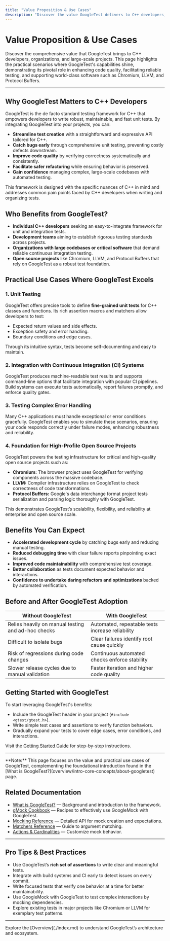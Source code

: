```yaml
---
title: "Value Proposition & Use Cases"
description: "Discover the value GoogleTest delivers to C++ developers, organizations, and large-scale projects. Explore practical scenarios where GoogleTest excels, including unit testing, integration with CI systems, testing error handling, and serving as a test foundation for world-class software such as Chromium, LLVM, and Protocol Buffers."
---
```


# Value Proposition & Use Cases

Discover the comprehensive value that GoogleTest brings to C++ developers, organizations, and large-scale projects. This page highlights the practical scenarios where GoogleTest's capabilities shine, demonstrating its pivotal role in enhancing code quality, facilitating reliable testing, and supporting world-class software such as Chromium, LLVM, and Protocol Buffers.

---

## Why GoogleTest Matters to C++ Developers

GoogleTest is the de facto standard testing framework for C++ that empowers developers to write robust, maintainable, and fast unit tests. By integrating GoogleTest into your projects, you can:

- **Streamline test creation** with a straightforward and expressive API tailored for C++.
- **Catch bugs early** through comprehensive unit testing, preventing costly defects downstream.
- **Improve code quality** by verifying correctness systematically and consistently.
- **Facilitate safer refactoring** while ensuring behavior is preserved.
- **Gain confidence** managing complex, large-scale codebases with automated testing.

This framework is designed with the specific nuances of C++ in mind and addresses common pain points faced by C++ developers when writing and organizing tests.

## Who Benefits from GoogleTest?

- **Individual C++ developers** seeking an easy-to-integrate framework for unit and integration tests.
- **Development teams** aiming to establish rigorous testing standards across projects.
- **Organizations with large codebases or critical software** that demand reliable continuous integration testing.
- **Open source projects** like Chromium, LLVM, and Protocol Buffers that rely on GoogleTest as a robust test foundation.


## Practical Use Cases Where GoogleTest Excels

### 1. Unit Testing

GoogleTest offers precise tools to define **fine-grained unit tests** for C++ classes and functions. Its rich assertion macros and matchers allow developers to test:

- Expected return values and side effects.
- Exception safety and error handling.
- Boundary conditions and edge cases.

Through its intuitive syntax, tests become self-documenting and easy to maintain.

### 2. Integration with Continuous Integration (CI) Systems

GoogleTest produces machine-readable test results and supports command-line options that facilitate integration with popular CI pipelines. Build systems can execute tests automatically, report failures promptly, and enforce quality gates.

### 3. Testing Complex Error Handling

Many C++ applications must handle exceptional or error conditions gracefully. GoogleTest enables you to simulate these scenarios, ensuring your code responds correctly under failure modes, enhancing robustness and reliability.

### 4. Foundation for High-Profile Open Source Projects

GoogleTest powers the testing infrastructure for critical and high-quality open source projects such as:

- **Chromium:** The browser project uses GoogleTest for verifying components across the massive codebase.
- **LLVM:** Compiler infrastructure relies on GoogleTest to check correctness of code transformations.
- **Protocol Buffers:** Google's data interchange format project tests serialization and parsing logic thoroughly with GoogleTest.

This demonstrates GoogleTest’s scalability, flexibility, and reliability at enterprise and open source scale.


## Benefits You Can Expect

- **Accelerated development cycle** by catching bugs early and reducing manual testing.
- **Reduced debugging time** with clear failure reports pinpointing exact issues.
- **Improved code maintainability** with comprehensive test coverage.
- **Better collaboration** as tests document expected behavior and interactions.
- **Confidence to undertake daring refactors and optimizations** backed by automated verification.


## Before and After GoogleTest Adoption

| Without GoogleTest                          | With GoogleTest                                |
| ------------------------------------------| ----------------------------------------------|
| Relies heavily on manual testing and ad-hoc checks | Automated, repeatable tests increase reliability |
| Difficult to isolate bugs                  | Clear failures identify root cause quickly     |
| Risk of regressions during code changes   | Continuous automated checks enforce stability  |
| Slower release cycles due to manual validation | Faster iteration and higher code quality       |


## Getting Started with GoogleTest

To start leveraging GoogleTest's benefits:

- Include the GoogleTest header in your project (`#include <gtest/gtest.h>`).
- Write simple test cases and assertions to verify function behaviors.
- Gradually expand your tests to cover edge cases, error conditions, and interactions.

Visit the [Getting Started Guide](https://github.com/google/googletest) for step-by-step instructions.


---

<Callout>
**Note:** This page focuses on the value and practical use cases of GoogleTest, complementing the foundational introduction found in the [What is GoogleTest?](overview/intro-core-concepts/about-googletest) page.
</Callout>

## Related Documentation

- [What is GoogleTest?](overview/intro-core-concepts/about-googletest) — Background and introduction to the framework.
- [gMock Cookbook](docs/gmock_cook_book.md) — Recipes to effectively use GoogleMock with GoogleTest.
- [Mocking Reference](docs/reference/mocking.md) — Detailed API for mock creation and expectations.
- [Matchers Reference](api-reference/mocking-api/matchers-reference) — Guide to argument matching.
- [Actions & Cardinalities](api-reference/mocking-api/actions-and-cardinalities) — Customize mock behavior.


---

## Pro Tips & Best Practices

- Use GoogleTest’s **rich set of assertions** to write clear and meaningful tests.
- Integrate with build systems and CI early to detect issues on every commit.
- Write focused tests that verify one behavior at a time for better maintainability.
- Use GoogleMock with GoogleTest to test complex interactions by mocking dependencies.
- Explore existing tests in major projects like Chromium or LLVM for exemplary test patterns.


---

<nav>
Explore the [Overview](./index.md) to understand GoogleTest’s architecture and ecosystem.
</nav>
